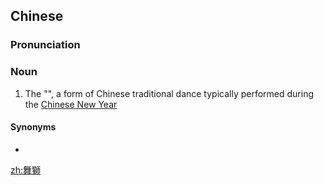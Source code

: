 {{also|舞狮}}
==Chinese==
{{zh-forms|s=舞狮}}
{{wikipedia|lang=zh}}

===Pronunciation===
{{zh-pron
|m=wǔshī
|c=mou5 si1
|cat=n
}}

===Noun===
{{zh-noun}}

# The "{{w|lion dance}}", a form of Chinese traditional dance typically performed during the [[Chinese New Year]]

====Synonyms====
* {{zh-l|獅子舞}}

[[zh:舞獅]]